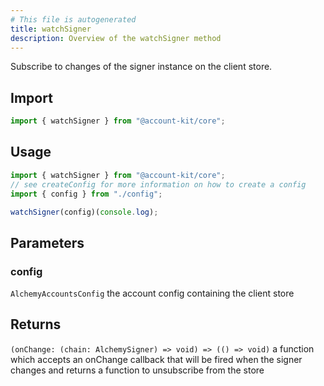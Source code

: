 ```yaml
---
# This file is autogenerated
title: watchSigner
description: Overview of the watchSigner method
---
```


Subscribe to changes of the signer instance on the client store.

## Import

```ts
import { watchSigner } from "@account-kit/core";
```

## Usage

```ts
import { watchSigner } from "@account-kit/core";
// see createConfig for more information on how to create a config
import { config } from "./config";

watchSigner(config)(console.log);
```

## Parameters

### config

`AlchemyAccountsConfig`
the account config containing the client store

## Returns

`(onChange: (chain: AlchemySigner) => void) => (() => void)`
a function which accepts an onChange callback that will be fired when the signer changes and returns a function to unsubscribe from the store
